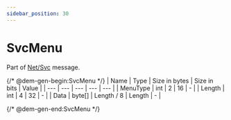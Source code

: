 ```yaml
---
sidebar_position: 30
---
```


# SvcMenu

Part of [Net/Svc](../netsvc) message.

{/* @dem-gen-begin:SvcMenu */}
| Name | Type | Size in bytes | Size in bits | Value |
| --- | --- | --- | --- | --- |
| MenuType | int | 2 | 16 | - |
| Length | int | 4 | 32 | - |
| Data | byte[] | Length / 8 | Length | - |

{/* @dem-gen-end:SvcMenu */}
